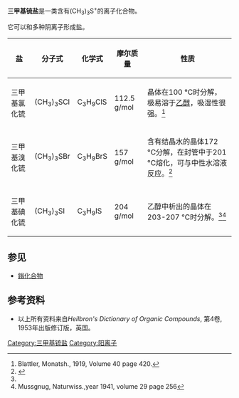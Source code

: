 {{Chembox
| Name = 
| NameEn = Trimethylsulfonium
| ImageFile = Trimethylsulfonium.svg
|  ImageSize = 
|  ImageAlt = 
| IUPACName = 
| IUPACNameZh = 
| OtherNames = 
| Section1 = {{Chembox Identifiers
|   CASNo = 676-84-6
|   CASNo_Ref = {{cascite|correct|CAS}}
|   PubChem = 
|   SMILES =  }}
| Section2 = {{Chembox Properties
|   Formula = (CH<sub>3</sub>)<sub>3</sub>S<sup>+</sup>
|   MolarMass = 77.17
|   Appearance = 
|   Density = 
|   MeltingPt = 
|   BoilingPt = 
|   Solubility =  }}
}}
'''三甲基锍盐'''是一类含有(CH<sub>3</sub>)<sub>3</sub>S<sup>+</sup>的离子化合物。

它可以和多种阴离子形成盐。

{| class="wikitable" border="1"
|-
!  盐
!  分子式
!  化学式
!  摩尔质量
!  性质
|-
|  三甲基氯化锍
|  (CH<sub>3</sub>)<sub>3</sub>SCl
|  C<sub>3</sub>H<sub>9</sub>ClS
|  112.5 g/mol
|  晶体在100 °C时分解，极易溶于[[乙醇|乙醇]]，吸湿性很强。<ref>Blattler, Monatsh., 1919, Volume 40 page 420.</ref>
|- 
|  三甲基溴化锍
|  (CH<sub>3</sub>)<sub>3</sub>SBr
|  C<sub>3</sub>H<sub>9</sub>BrS
|  157 g/mol
|  含有结晶水的晶体172 °C分解，在封管中于201 °C熔化，可与中性水溶液反应。<ref name=Steinkopf>{{cite journal | author = Steinkopf, Muller | journal = Chemische  Berichte | year = 1923 | volume = 56 | pages = 1929}}</ref>
|-
|  三甲基碘化锍
|  (CH<sub>3</sub>)<sub>3</sub>SI
|  C<sub>3</sub>H<sub>9</sub>IS
|  204 g/mol
|  乙醇中析出的晶体在203-207 °C时分解。<ref name=Steinkopf/><ref>Mussgnug, Naturwiss.,year 1941, volume 29 page 256</ref>
|}

==参见==
* [[鎓化合物|鎓化合物]]

==参考资料==
{{Reflist}}

* 以上所有资料来自''Heilbron's Dictionary of Organic Compounds'', 第4卷, 1953年出版修订版，英国。

{{有机化合物小作品}}

[[Category:三甲基锍盐|Category:三甲基锍盐]]
[[Category:阳离子|Category:阳离子]]